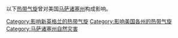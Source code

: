 以下[[热带气旋|热带气旋]]曾对美国[[马萨诸塞州|马萨诸塞州]]构成影响。

[[Category:影响新英格兰的热带气旋|Category:影响新英格兰的热带气旋]]
[[Category:影响美国各州的热带气旋|Category:影响美国各州的热带气旋]]
[[Category:马萨诸塞州自然灾害|Category:马萨诸塞州自然灾害]]